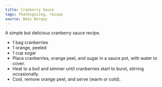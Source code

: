 ```yaml
---
title: Cranberry Sauce
tags: Thanksgiving, recipe
source: Beki Bergey
---
```


A simple but delicious cranberry sauce recipe.

* 1 bag cranberries
* 1 orange, peeled
* 1 cup sugar
- Place cranberries, orange peel, and sugar in a sauce pot, with water to cover.
- Heat to a boil and simmer until cranberries start to burst, stirring occasionally.
- Cool, remove orange peel, and serve (warm or cold).
